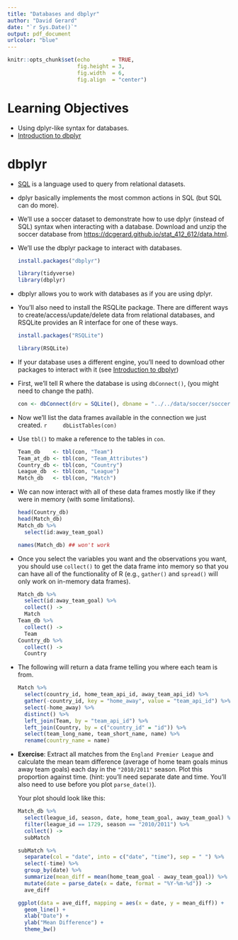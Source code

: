 ```yaml
---
title: "Databases and dbplyr"
author: "David Gerard"
date: "`r Sys.Date()`"
output: pdf_document
urlcolor: "blue"
---
```



```r
knitr::opts_chunk$set(echo       = TRUE, 
                      fig.height = 3, 
                      fig.width  = 6,
                      fig.align  = "center")
```

# Learning Objectives

- Using dplyr-like syntax for databases.
- [Introduction to dbplyr](https://cran.r-project.org/web/packages/dbplyr/vignettes/dbplyr.html)

# dbplyr

- [SQL](https://en.wikipedia.org/wiki/SQL) is a language used to query from
  relational datasets.

- dplyr basically implements the most common actions in SQL (but SQL can do more).

- We'll use a soccer dataset to demonstrate how to use dplyr (instead of SQL) 
  syntax when interacting with a database. Download and unzip the soccer 
  database from <https://dcgerard.github.io/stat_412_612/data.html>.
  
- We'll use the dbplyr package to interact with databases.

    ```r
    install.packages("dbplyr")
    ```
    ```r
    library(tidyverse)
    library(dbplyr)
    ```
- dbplyr allows you to work with databases as if you are using dplyr.

- You'll also need to install the RSQLite package. There are different ways to
  create/access/update/delete data from relational databases, and RSQLite 
  provides an R interface for one of these ways.
  
    ```r
    install.packages("RSQLite")
    ```
    ```r
    library(RSQLite)
    ```
    
- If your database uses a different engine, you'll need to download other
  packages to interact with it (see [Introduction to dbplyr](https://cran.r-project.org/web/packages/dbplyr/vignettes/dbplyr.html))
    
- First, we'll tell R where the database is using `dbConnect()`,
  (you might need to change the path).

    ```r
    con <- dbConnect(drv = SQLite(), dbname = "../../data/soccer/soccer.sqlite")
    ```

- Now we'll list the data frames available in the connection we just created.
    ```r
    dbListTables(con)
    ```
    
- Use `tbl()` to make a reference to the tables in `con`.

    ```r
    Team_db    <- tbl(con, "Team")
    Team_at_db <- tbl(con, "Team_Attributes")
    Country_db <- tbl(con, "Country")
    League_db  <- tbl(con, "League")
    Match_db   <- tbl(con, "Match")
    ```
    
- We can now interact with all of these data frames mostly like if they
  were in memory (with some limitations).

    ```r
    head(Country_db)
    head(Match_db)
    Match_db %>%
      select(id:away_team_goal)
    
    names(Match_db) ## won't work
    ```
    
- Once you select the variables you want and the observations you want, you 
  should use `collect()` to get the data frame into memory so that you can have
  all of the functionality of R (e.g., `gather()` and `spread()` will only
  work on in-memory data frames).
  
    ```r
    Match_db %>%
      select(id:away_team_goal) %>%
      collect() ->
      Match
    Team_db %>%
      collect() ->
      Team
    Country_db %>%
      collect() ->
      Country
    ```
    
- The following will return a data frame telling you where each team is from.
    
    ```r
    Match %>%
      select(country_id, home_team_api_id, away_team_api_id) %>%
      gather(-country_id, key = "home_away", value = "team_api_id") %>%
      select(-home_away) %>%
      distinct() %>%
      left_join(Team, by = "team_api_id") %>%
      left_join(Country, by = c("country_id" = "id")) %>%
      select(team_long_name, team_short_name, name) %>%
      rename(country_name = name)
    ```
    
- **Exercise**: Extract all matches from the `England Premier League` and 
  calculate the mean team difference (average of home team goals minus away
  team goals) each day in the `"2010/2011"` season. Plot this proportion 
  against time. (hint: you'll need separate date and time. You'll also need to 
  use before you plot `parse_date()`).
  
    Your plot should look like this:
  
    ```r
    Match_db %>%
      select(league_id, season, date, home_team_goal, away_team_goal) %>%
      filter(league_id == 1729, season == "2010/2011") %>%
      collect() ->
      subMatch
    
    subMatch %>%
      separate(col = "date", into = c("date", "time"), sep = " ") %>%
      select(-time) %>%
      group_by(date) %>%
      summarize(mean_diff = mean(home_team_goal - away_team_goal)) %>%
      mutate(date = parse_date(x = date, format = "%Y-%m-%d")) ->
      ave_diff
    
    ggplot(data = ave_diff, mapping = aes(x = date, y = mean_diff)) +
      geom_line() +
      xlab("Date") +
      ylab("Mean Difference") +
      theme_bw()
    ```
  
    
  






